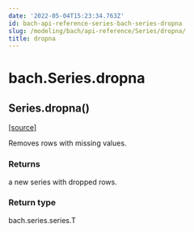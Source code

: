 ```yaml
---
date: '2022-05-04T15:23:34.763Z'
id: bach-api-reference-series-bach-series-dropna
slug: /modeling/bach/api-reference/Series/dropna/
title: dropna
---
```


# bach.Series.dropna

<div className="method">

<h2 className="signature-method"><span className="additional-name">Series.</span><span className="name">dropna(</span><small className="parameter-list"></small>)</h2>


&#8203;<span className="view-source">[[source]](https://github.com/objectiv/objectiv-analytics/blob/main/bach/bach/series/series.py)</span>

<div className="content">

Removes rows with missing values.


### Returns

a new series with dropped rows.



### Return type

bach.series.series.T



</div>


</div>
